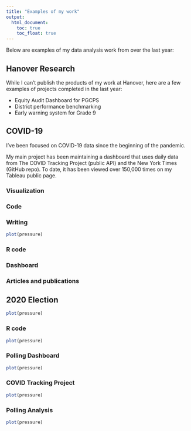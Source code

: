 ```yaml
---
title: "Examples of my work"
output:
  html_document:
    toc: true
    toc_float: true
---
```

Below are examples of my data analysis work from over the last year: 


## Hanover Research
While I can't publish the products of my work at Hanover, here are a few examples of projects completed in the last year:

* Equity Audit Dashboard for PGCPS
* District performance benchmarking
* Early warning system for Grade 9


## COVID-19
I've been focused on COVID-19 data since the beginning of the pandemic. 

My main project has been maintaining a dashboard that uses daily data from The COVID Tracking Project (public API) and the New York Times (GitHub repo). To date, it has been viewed over 150,000 times on my Tableau public page.

### Visualization
### Code
### Writing


```r
plot(pressure)
```

### R code
### Dashboard
### Articles and publications

## 2020 Election
```r
plot(pressure)
```

### R code
```r
plot(pressure)
```

### Polling Dashboard



```r
plot(pressure)
```
### COVID Tracking Project
```r
plot(pressure)
```

### Polling Analysis
```r
plot(pressure)
```